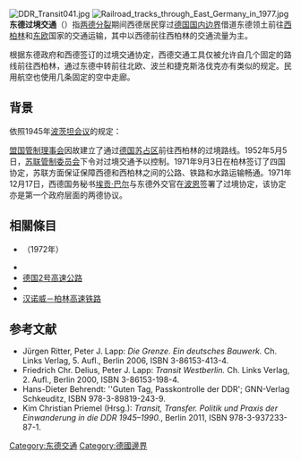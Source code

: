 [[File:DDR_Transit041.jpg|thumb]]
[[File:Railroad_tracks_through_East_Germany_in_1977.jpg|thumb]]
'''东德过境交通'''（{{lang-de|'''Transitverkehr durch die DDR'''}}）指[[兩德統一#德国分裂|两德分裂]]期间西德居民穿过[[德国国内边界|德国国内边界]]借道东德领土前往[[西柏林|西柏林]]和[[东欧|东欧]]国家的交通运输，其中以西德前往西柏林的交通流量为主。

根据东德政府和西德签订的过境交通协定，西德交通工具仅被允许自几个固定的路线前往西柏林，通过东德中转前往北欧、波兰和捷克斯洛伐克亦有类似的规定。民用航空也使用几条固定的空中走廊。

==背景==
依照1945年[[波茨坦会议|波茨坦会议]]的规定：
{{quote|width=550px
|14条：德国分区占领期间应被视为一个单一经济体，为此应在以下领域确立共同的政策：<br>
……<br>
七）交通运输和通信系统<br>
并在实施时适当考虑当地条件。
}}

[[盟国管制理事会|盟国管制理事会]]因故建立了通过[[德国苏占区|德国苏占区]]前往西柏林的过境路线。1952年5月5日，[[苏联管制委员会|苏联管制委员会]]下令对过境交通予以控制。1971年9月3日在柏林签订了四国协定，苏联方面保证保障西德和西柏林之间的公路、铁路和水路运输畅通。1971年12月17日，西德国务秘书[[埃贡·巴尔|埃贡·巴尔]]与东德外交官{{link-de|米歇爾·科爾|Michael Kohl}}在[[波恩|波恩]]签署了过境协定，该协定亦是第一个政府层面的两德协议。

==相關條目==
*{{Link-de|兩德過境協定|Transitabkommen}}（1972年）
*{{link-en|布伦瑞克-马格德堡铁路|Brunswick–Magdeburg railway}}
*[[德国2号高速公路|德国2号高速公路]]
*{{link-en|西柏林航空走廊|West Berlin Air Corridor}}
*[[汉诺威－柏林高速铁路|汉诺威－柏林高速铁路]]

== 参考文献 ==
* Jürgen Ritter, Peter J. Lapp: ''Die Grenze. Ein deutsches Bauwerk.'' Ch. Links Verlag, 5. Aufl., Berlin 2006, ISBN 3-86153-413-4.
* Friedrich Chr. Delius, Peter J. Lapp: ''Transit Westberlin.'' Ch. Links Verlag, 2. Aufl., Berlin 2000, ISBN 3-86153-198-4.
* Hans-Dieter Behrendt: ''Guten Tag, Passkontrolle der DDR'; GNN-Verlag Schkeuditz, ISBN 978-3-89819-243-9.
* Kim Christian Priemel (Hrsg.): ''Transit, Transfer. Politik und Praxis der Einwanderung in die DDR 1945–1990.'', Berlin 2011, ISBN 978-3-937233-87-1.

{{柏林墙}}

[[Category:东德交通|Category:东德交通]]
[[Category:德國邊界|Category:德國邊界]]